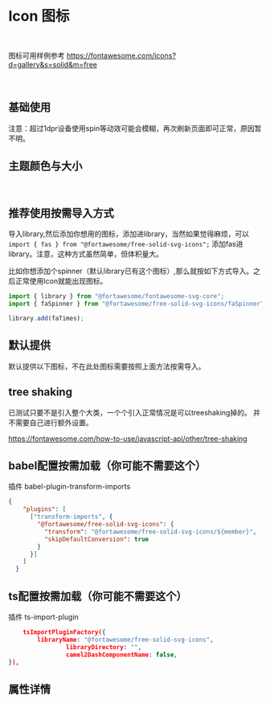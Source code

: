 
<Meta title='DISPLAY|Icon 图标' component={Icon} />

<br/>

# Icon 图标
<br/>

图标可用样例参考
https://fontawesome.com/icons?d=gallery&s=solid&m=free

<br/>

## 基础使用

注意：超过1dpr设备使用spin等动效可能会模糊，再次刷新页面即可正常，原因暂不明。

<Preview>
  <Story name='base' >
  <div>
<Icon icon='search' ></Icon>
<Icon icon='spinner' spin size='2x'></Icon>
<Icon icon='coffee' pulse size='2x'></Icon>
<Icon icon='spinner' flip='vertical' size='2x'></Icon>
<Icon icon='spinner' flip='both' size='2x'></Icon>
<Icon  icon="spinner" transform={{ rotate: 1 }} size='2x'></Icon>
<Icon icon="cog" pulse mask='circle'size='2x'></Icon>
  </div>
  </Story>
</Preview>


## 主题颜色与大小
<br/>

<Preview>
  <Story name='default' >
        <Icon icon='coffee' theme='danger' size='5x' ></Icon>
  </Story>
  <Story name='default2' >
        <Icon icon='ad' theme='primary' size='5x' ></Icon>
  </Story>
  <Story name='default3' >
        <Icon icon='address-book' theme='success' size='5x' ></Icon>
  </Story>
   <Story name='default4' >
        <Icon icon='anchor' theme='info' size='5x' ></Icon>
  </Story>
   <Story name='default5' >
        <Icon icon='arrow-left' theme='warning' size='5x' ></Icon>
  </Story>
</Preview>


## 推荐使用按需导入方式

导入library,然后添加你想用的图标，添加进library，当然如果觉得麻烦，可以`import { fas } from "@fortawesome/free-solid-svg-icons";`
添加fas进library。注意，这种方式虽然简单，但体积量大。

比如你想添加个spinner（默认library已有这个图标）,那么就按如下方式导入。之后正常使用Icon就能出现图标。

```jsx
import { library } from "@fortawesome/fontawesome-svg-core";
import { faSpinner } from "@fortawesome/free-solid-svg-icons/faSpinner"; // 注意结尾必须有，否则需要配按需加载或者靠treeShaking

library.add(faTimes);
```

## 默认提供 

默认提供以下图标，不在此处图标需要按照上面方法按需导入。

<Preview>
  <Story name='defaulticon' >
        <div>
<Icon icon='coffee' ></Icon>
<Icon icon='info-circle' ></Icon>
<Icon icon='spinner' ></Icon>
<Icon icon='ad' ></Icon>
<Icon icon='adress-book' ></Icon>
<Icon icon='anchor' ></Icon>
<Icon icon='arrow-left' ></Icon>
<Icon icon='arrow-down' ></Icon>
<Icon icon='arrow-right' ></Icon>
<Icon icon='arrow-up' ></Icon>
<Icon icon='question-circle' ></Icon>
<Icon icon='times' ></Icon>
<Icon icon='user' ></Icon>
<Icon icon='search' ></Icon>
<Icon icon='cog' ></Icon>
<Icon icon='circle' ></Icon>
<Icon icon='angle-down' ></Icon>
<Icon icon='angle-left' ></Icon>
<Icon icon='angle-right' ></Icon>
<Icon icon='angle-up' ></Icon>
<Icon icon='bell' ></Icon>
<Icon icon='times-circle' ></Icon>
<Icon icon='exclamation-circle' ></Icon>
<Icon icon='bookmark' ></Icon>
<Icon icon='check-circle' ></Icon>
<Icon icon='map-market-alt' ></Icon>
<Icon icon='atom' ></Icon>
<Icon icon='filter' ></Icon>
<Icon icon='image' ></Icon>
<Icon icon='file-alt' ></Icon>
        </div>
  </Story>
</Preview>




## tree shaking

已测试只要不是引入整个大类，一个个引入正常情况是可以treeshaking掉的。
并不需要自己进行额外设置。

https://fontawesome.com/how-to-use/javascript-api/other/tree-shaking

## babel配置按需加载（你可能不需要这个）

插件
babel-plugin-transform-imports

```json
{
    "plugins": [
      ["transform-imports", {
        "@fortawesome/free-solid-svg-icons": {
          "transform": "@fortawesome/free-solid-svg-icons/${member}",
          "skipDefaultConversion": true
        }
      }]
    ]
  }
```
## ts配置按需加载（你可能不需要这个）

插件
ts-import-plugin

```json
	tsImportPluginFactory({
		libraryName: "@fortawesome/free-solid-svg-icons",
				libraryDirectory: "",
				camel2DashComponentName: false,
}),

```



## 属性详情

<Props of={Icon} />